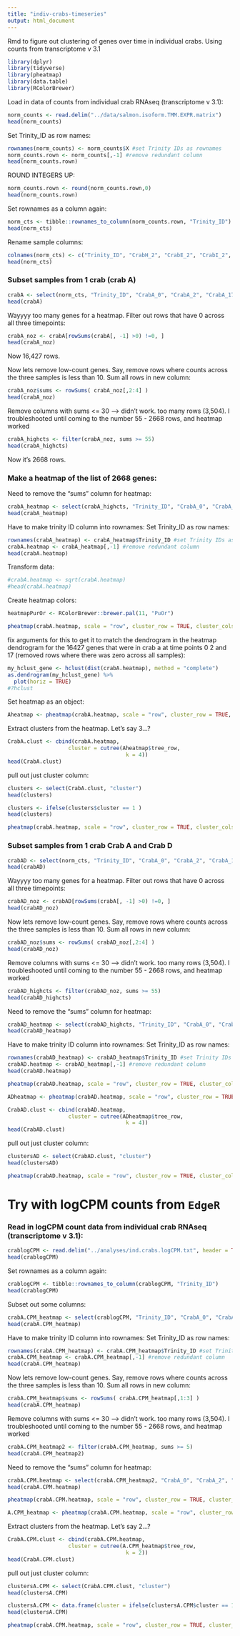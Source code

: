 ```yaml
---
title: "indiv-crabs-timeseries"
output: html_document
---
```

Rmd to figure out clustering of genes over time in individual crabs. Using counts from transcriptome v 3.1 

```r
library(dplyr)
library(tidyverse)
library(pheatmap)
library(data.table)
library(RColorBrewer)
```

Load in data of counts from individual crab RNAseq (transcriptome v 3.1):   
```r
norm_counts <- read.delim("../data/salmon.isoform.TMM.EXPR.matrix")
head(norm_counts)
```

Set Trinity_ID as row names:
```r
rownames(norm_counts) <- norm_counts$X #set Trinity IDs as rownames
norm_counts.rown <- norm_counts[,-1] #remove redundant column
head(norm_counts.rown)
```

ROUND INTEGERS UP:
```r
norm_counts.rown <- round(norm_counts.rown,0)
head(norm_counts.rown)
```

Set rownames as a column again:     
```r
norm_cts <- tibble::rownames_to_column(norm_counts.rown, "Trinity_ID")
head(norm_cts)
```

Rename sample columns: 
```r
colnames(norm_cts) <- c("Trinity_ID", "CrabH_2", "CrabE_2", "CrabI_2", "CrabC_17", "CrabB_17", "CrabG_0", "CrabF_2", "CrabE_0", "CrabG_2", "CrabC_0", "CrabI_0", "CrabD_0", "CrabD_17", "CrabB_0", "CrabC_2", "CrabB_2", "CrabF_17", "CrabA_0", "CrabH_0", "CrabA_17", "CrabD_2", "CrabE_17", "CrabA_2", "CrabF_0")
head(norm_cts)
```

### Subset samples from 1 crab (crab A)
```r
crabA <- select(norm_cts, "Trinity_ID", "CrabA_0", "CrabA_2", "CrabA_17")
head(crabA)
```

Wayyyy too many genes for a heatmap. Filter out rows that have 0 across all three timepoints:     
```r
crabA_noz <- crabA[rowSums(crabA[, -1] >0) !=0, ]
head(crabA_noz)
```
Now 16,427 rows. 

Now lets remove low-count genes. Say, remove rows where counts across the three samples is less than 10. 
Sum all rows in new column:         
```r
crabA_noz$sums <- rowSums( crabA_noz[,2:4] )
head(crabA_noz)
```

Remove columns with sums <= 30 --> didn't work. too many rows (3,504). I troubleshooted until coming to the number 55 - 2668 rows, and heatmap worked
```r
crabA_highcts <- filter(crabA_noz, sums >= 55)
head(crabA_highcts)
```
Now it's 2668 rows. 

### Make a heatmap of the list of 2668 genes:
Need to remove the "sums" column for heatmap:     
```r
crabA_heatmap <- select(crabA_highcts, "Trinity_ID", "CrabA_0", "CrabA_2", "CrabA_17")
head(crabA_heatmap)
```

Have to make trinity ID column into rownames:
Set Trinity_ID as row names:
```r
rownames(crabA_heatmap) <- crabA_heatmap$Trinity_ID #set Trinity IDs as rownames
crabA.heatmap <- crabA_heatmap[,-1] #remove redundant column
head(crabA.heatmap)
```

Transform data:
```r
#crabA.heatmap <- sqrt(crabA.heatmap)
#head(crabA.heatmap)
```

Create heatmap colors:
```r
heatmapPurOr <- RColorBrewer::brewer.pal(11, "PuOr")
```


```r
pheatmap(crabA.heatmap, scale = "row", cluster_row = TRUE, cluster_cols = FALSE, clustering_distance_rows = "euclidean", clustering_method = "average", show_rownames = FALSE, show_colnames = TRUE, treeheight_col = 80, legend = TRUE, color = heatmapPurOr, fontsize_col = 12, fontsize_row = 12)
```

fix arguments for this to get it to match the dendrogram in the heatmap
dendrogram for the 16427 genes that were in crab a at time points 0 2 and 17 (removed rows where there was zero across all samples): 
```r
my_hclust_gene <- hclust(dist(crabA.heatmap), method = "complete")
as.dendrogram(my_hclust_gene) %>%
  plot(horiz = TRUE)
#?hclust
```


Set heatmap as an object:
```r
Aheatmap <- pheatmap(crabA.heatmap, scale = "row", cluster_row = TRUE, cluster_cols = FALSE, clustering_distance_rows = "euclidean", clustering_method = "average", show_rownames = FALSE, show_colnames = TRUE, treeheight_col = 80, legend = TRUE, color = heatmapPurOr, fontsize_col = 12, fontsize_row = 12)
```

Extract clusters from the heatmap. Let's say 3...?
```r
CrabA.clust <- cbind(crabA.heatmap,
                   cluster = cutree(Aheatmap$tree_row,
                                     k = 4))
head(CrabA.clust)
```

pull out just cluster column:
```r
clusters <- select(CrabA.clust, "cluster")
head(clusters)
```

```r
clusters <- ifelse(clusters$cluster == 1 )
head(clusters)
```

```r
pheatmap(crabA.heatmap, scale = "row", cluster_row = TRUE, cluster_cols = FALSE, clustering_distance_rows = "euclidean", clustering_method = "average", annotation_row = clusters, show_rownames = FALSE, show_colnames = TRUE, treeheight_col = 30, legend = TRUE, color = heatmapPurOr, fontsize_col = 12, fontsize_row = 12)
```










### Subset samples from 1 crab Crab A and Crab D
```r
crabAD <- select(norm_cts, "Trinity_ID", "CrabA_0", "CrabA_2", "CrabA_17", "CrabD_0", "CrabD_2", "CrabD_17")
head(crabAD)
```

Wayyyy too many genes for a heatmap. Filter out rows that have 0 across all three timepoints:     
```r
crabAD_noz <- crabAD[rowSums(crabA[, -1] >0) !=0, ]
head(crabAD_noz)
```

Now lets remove low-count genes. Say, remove rows where counts across the three samples is less than 10. 
Sum all rows in new column:         
```r
crabAD_noz$sums <- rowSums( crabAD_noz[,2:4] )
head(crabAD_noz)
```

Remove columns with sums <= 30 --> didn't work. too many rows (3,504). I troubleshooted until coming to the number 55 - 2668 rows, and heatmap worked
```r
crabAD_highcts <- filter(crabAD_noz, sums >= 55)
head(crabAD_highcts)
```

Need to remove the "sums" column for heatmap:     
```r
crabAD_heatmap <- select(crabAD_highcts, "Trinity_ID", "CrabA_0", "CrabA_2", "CrabA_17", "CrabD_0", "CrabD_2", "CrabD_17")
head(crabAD_heatmap)
```

Have to make trinity ID column into rownames:
Set Trinity_ID as row names:
```r
rownames(crabAD_heatmap) <- crabAD_heatmap$Trinity_ID #set Trinity IDs as rownames
crabAD.heatmap <- crabAD_heatmap[,-1] #remove redundant column
head(crabAD.heatmap)
```

```r
pheatmap(crabAD.heatmap, scale = "row", cluster_row = TRUE, cluster_cols = FALSE, clustering_distance_rows = "euclidean", clustering_method = "average", show_rownames = FALSE, show_colnames = TRUE, treeheight_col = 80, legend = TRUE, color = heatmapPurOr, fontsize_col = 12, fontsize_row = 12)
```

```r
ADheatmap <- pheatmap(crabAD.heatmap, scale = "row", cluster_row = TRUE, cluster_cols = FALSE, clustering_distance_rows = "euclidean", clustering_method = "average", show_rownames = FALSE, show_colnames = TRUE, treeheight_col = 80, legend = TRUE, color = heatmapPurOr, fontsize_col = 12, fontsize_row = 12)
```


```r
CrabAD.clust <- cbind(crabAD.heatmap,
                   cluster = cutree(ADheatmap$tree_row,
                                     k = 4))
head(CrabAD.clust)
```

pull out just cluster column:
```r
clustersAD <- select(CrabAD.clust, "cluster")
head(clustersAD)
```

```r
pheatmap(crabAD.heatmap, scale = "row", cluster_row = TRUE, cluster_cols = FALSE, clustering_distance_rows = "euclidean", clustering_method = "average", annotation_row = clustersAD, show_rownames = FALSE, show_colnames = TRUE, treeheight_col = 30, legend = TRUE, color = heatmapPurOr, fontsize_col = 12, fontsize_row = 12)
```

# Try with logCPM counts from `EdgeR`
### Read in logCPM count data from individual crab RNAseq (transcriptome v 3.1):      
```r
crablogCPM <- read.delim("../analyses/ind.crabs.logCPM.txt", header = TRUE)
head(crablogCPM)
```

Set rownames as a column again:     
```r
crablogCPM <- tibble::rownames_to_column(crablogCPM, "Trinity_ID")
head(crablogCPM)
```

Subset out some columns:
```r
crabA.CPM_heatmap <- select(crablogCPM, "Trinity_ID", "CrabA_0", "CrabA_2", "CrabA_17")
head(crabA.CPM_heatmap)
```
Have to make trinity ID column into rownames:
Set Trinity_ID as row names:
```r
rownames(crabA.CPM_heatmap) <- crabA.CPM_heatmap$Trinity_ID #set Trinity IDs as rownames
crabA.CPM_heatmap <- crabA.CPM_heatmap[,-1] #remove redundant column
head(crabA.CPM_heatmap)
```

Now lets remove low-count genes. Say, remove rows where counts across the three samples is less than 10. 
Sum all rows in new column:         
```r
crabA.CPM_heatmap$sums <- rowSums( crabA.CPM_heatmap[,1:3] )
head(crabA.CPM_heatmap)
```

Remove columns with sums <= 30 --> didn't work. too many rows (3,504). I troubleshooted until coming to the number 55 - 2668 rows, and heatmap worked
```r
crabA.CPM_heatmap2 <- filter(crabA.CPM_heatmap, sums >= 5)
head(crabA.CPM_heatmap2)
```

Need to remove the "sums" column for heatmap:     
```r
crabA.CPM.heatmap <- select(crabA.CPM_heatmap2, "CrabA_0", "CrabA_2", "CrabA_17")
head(crabA.CPM.heatmap)
```

```r
pheatmap(crabA.CPM.heatmap, scale = "row", cluster_row = TRUE, cluster_cols = FALSE, clustering_distance_rows = "euclidean", clustering_method = "average", show_rownames = FALSE, show_colnames = TRUE, treeheight_col = 80, legend = TRUE, color = heatmapPurOr, fontsize_col = 12, fontsize_row = 12)
```

```r
A.CPM_heatmap <- pheatmap(crabA.CPM.heatmap, scale = "row", cluster_row = TRUE, cluster_cols = FALSE, clustering_distance_rows = "euclidean", clustering_method = "average", show_rownames = FALSE, show_colnames = TRUE, treeheight_col = 80, legend = TRUE, color = heatmapPurOr, fontsize_col = 12, fontsize_row = 12)
```

Extract clusters from the heatmap. Let's say 2...?
```r
CrabA.CPM.clust <- cbind(crabA.CPM.heatmap,
                   cluster = cutree(A.CPM_heatmap$tree_row,
                                     k = 2))
head(CrabA.CPM.clust)
```

pull out just cluster column:
```r
clustersA.CPM <- select(CrabA.CPM.clust, "cluster")
head(clustersA.CPM)
```

```r
clustersA.CPM <- data.frame(cluster = ifelse(clustersA.CPM$cluster == 1, yes = "cluster 1", no = "cluster 2"))
head(clustersA.CPM)
```

```r
pheatmap(crabA.CPM.heatmap, scale = "row", cluster_row = TRUE, cluster_cols = FALSE, clustering_distance_rows = "euclidean", clustering_method = "average", annotation_row = clustersA.CPM, show_rownames = FALSE, show_colnames = TRUE, treeheight_col = 80, legend = TRUE, color = heatmapPurOr, fontsize_col = 12, fontsize_row = 12)
```




